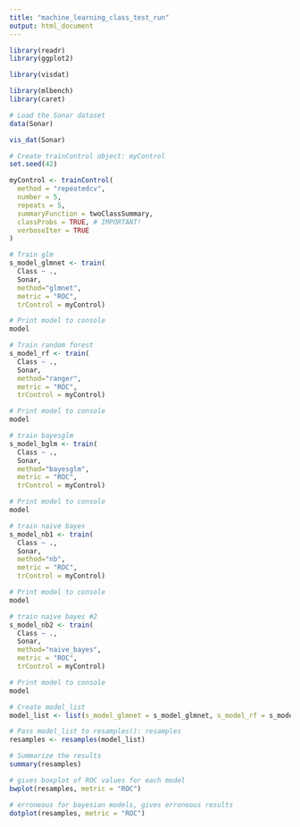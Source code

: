 ---
title: "machine_learning_class_test_run"
output: html_document
---

```{r}
library(readr)
library(ggplot2)

library(visdat)

library(mlbench)
library(caret)
```

```{r}
# Load the Sonar dataset
data(Sonar)
```

```{r}
vis_dat(Sonar)
```

```{r}
# Create trainControl object: myControl
set.seed(42)

myControl <- trainControl(
  method = "repeatedcv",
  number = 5,
  repeats = 5,
  summaryFunction = twoClassSummary,
  classProbs = TRUE, # IMPORTANT!
  verboseIter = TRUE
)
```

```{r}
# Train glm
s_model_glmnet <- train(
  Class ~ ., 
  Sonar, 
  method="glmnet",
  metric = "ROC",
  trControl = myControl)

# Print model to console
model
```

```{r}
# Train random forest 
s_model_rf <- train(
  Class ~ ., 
  Sonar, 
  method="ranger",
  metric = "ROC",
  trControl = myControl)

# Print model to console
model
```

```{r}
# train bayesglm
s_model_bglm <- train(
  Class ~ ., 
  Sonar, 
  method="bayesglm",
  metric = "ROC",
  trControl = myControl)

# Print model to console
model
```

```{r}
# train naive bayes
s_model_nb1 <- train(
  Class ~ ., 
  Sonar, 
  method="nb",
  metric = "ROC",
  trControl = myControl)

# Print model to console
model
```

```{r}
# train naive bayes #2
s_model_nb2 <- train(
  Class ~ ., 
  Sonar, 
  method="naive_bayes",
  metric = "ROC",
  trControl = myControl)

# Print model to console
model
```

```{r}
# Create model_list
model_list <- list(s_model_glmnet = s_model_glmnet, s_model_rf = s_model_rf, s_model_bglm=s_model_bglm, s_model_nb1=s_model_nb1, s_model_nb2=s_model_nb2)

# Pass model_list to resamples(): resamples
resamples <- resamples(model_list)

# Summarize the results
summary(resamples)

# gives boxplot of ROC values for each model
bwplot(resamples, metric = "ROC")

# erroneous for bayesian models, gives erroneous results
dotplot(resamples, metric = "ROC")
```

